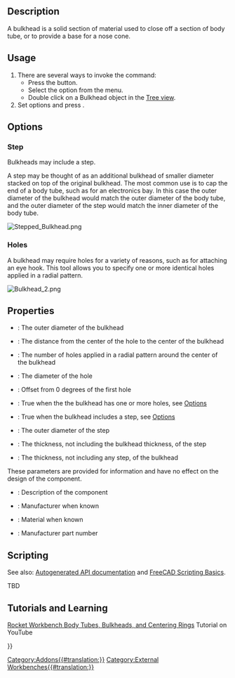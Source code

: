 <languages/>
<translate>

<!--T:1-->
{{Docnav
|[[Rocket_CenteringRing|Centering Ring]]
|[[Rocket_Fin|Fin]]
|[[Rocket_Workbench|Rocket Workbench]]
|IconL=Rocket_CenteringRing.svg
|IconR=Rocket_Fin.svg
|IconC=RocketWorkbench.svg
}}

<!--T:2-->
{{GuiCommand
|Name=Rocket Bulkhead
|MenuLocation=Rocket → Bulkhead
|Workbenches=[[Rocket_Workbench|Rocket Workbench]]
|Version=0.19
}}

== Description == <!--T:3-->

<!--T:4-->
A bulkhead is a solid section of material used to close off a section of body tube, or to provide a base for a nose cone.

== Usage == <!--T:5-->

<!--T:28-->
# There are several ways to invoke the command: 
#* Press the {{Button|[[Image:Rocket_Bulkhead.svg|16px]] [[Rocket_Bulkhead|Bulkhead]]}} button.
#* Select the {{MenuCommand|Rocket → [[Image:Rocket_Bulkhead.svg|16px]] Bulkhead}} option from the menu.
#* Double click on a Bulkhead object in the [[Tree_view|Tree view]].
# Set options and press {{Button|OK}}.

== Options == <!--T:6-->

=== Step === <!--T:7-->

<!--T:8-->
Bulkheads may include a step.

<!--T:9-->
A step may be thought of as an additional bulkhead of smaller diameter stacked on top of the original bulkhead. The most common use is to cap the end of a body tube, such as for an electronics bay. In this case the outer diameter of the bulkhead would match the outer diameter of the body tube, and the outer diameter of the step would match the inner diameter of the body tube.

</translate>
[[File:Stepped_Bulkhead.png]]
<translate>
<!--T:11-->
{{Caption|A stepped bulkhead used to cap a body tube}}

=== Holes === <!--T:12-->

<!--T:13-->
A bulkhead may require holes for a variety of reasons, such as for attaching an eye hook. This tool allows you to specify one or more identical holes applied in a radial pattern.

</translate>
[[File:Bulkhead_2.png]]
<translate>
<!--T:15-->
{{Caption|A stepped bulkhead with 4 holes}}

== Properties == <!--T:16-->

<!--T:20-->
{{TitleProperty|Bulkhead}}

<!--T:21-->
* {{PropertyData|Diameter}}: The outer diameter of the bulkhead
* {{PropertyData|Hole Center}}: The distance from the center of the hole to the center of the bulkhead
* {{PropertyData|Hole Count}}: The number of holes applied in a radial pattern around the center of the bulkhead
* {{PropertyData|Hole Diameter}}: The diameter of the hole
* {{PropertyData|Hole Offset}}: Offset from 0 degrees of the first hole
* {{PropertyData|Holes}}: True when the the bulkhead has one or more holes, see [[#Options|Options]]
* {{PropertyData|Step}}: True when the bulkhead includes a step, see [[#Options|Options]]
* {{PropertyData|Step Diameter}}: The outer diameter of the step
* {{PropertyData|Step Thickness}}: The thickness, not including the bulkhead thickness, of the step
* {{PropertyData|Thickness}}: The thickness, not including any step, of the bulkhead

<!--T:17-->
{{TitleProperty|Rocket Component}}

<!--T:18-->
These parameters are provided for information and have no effect on the design of the component.

<!--T:19-->
* {{PropertyData|Description}}: Description of the component
* {{PropertyData|Manufacturer}}: Manufacturer when known
* {{PropertyData|Material}}: Material when known
* {{PropertyData|Part Number}}: Manufacturer part number

== Scripting == <!--T:22-->

<!--T:23-->
See also: [https://freecad.github.io/SourceDoc/ Autogenerated API documentation] and [[FreeCAD_Scripting_Basics|FreeCAD Scripting Basics]].

<!--T:24-->
TBD

== Tutorials and Learning == <!--T:25-->

<!--T:26-->
[https://youtu.be/xi7acpw3eDA Rocket Workbench Body Tubes, Bulkheads, and Centering Rings] Tutorial on YouTube


<!--T:27-->
{{Docnav
|[[Rocket_CenteringRing|Centering Ring]]
|[[Rocket_Fin|Fin]]
|[[Rocket_Workbench|Rocket Workbench]]
|IconL=Rocket_CenteringRing.svg
|IconR=Rocket_Fin.svg
|IconC=RocketWorkbench.svg
}}

</translate>
{{Userdocnavi{{#translation:}}}}
[[Category:Addons{{#translation:}}]]
[[Category:External Workbenches{{#translation:}}]]